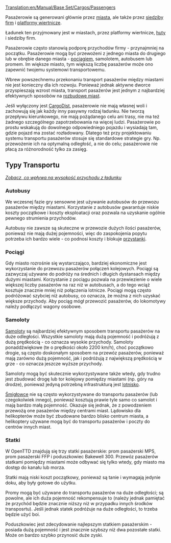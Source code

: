 [[Translation:en/Manual/Base Set/Cargos/Passengers]]

{{pl/Ładunek|name=Pasażerowie
|image=Passengers.png
|produced=[[pl/Domy|Domy]], [[pl/Manual/Base Set/Industries/Platforma wiertnicza|Platforma wiertnicza]], [[pl/Archive/Manual/Siedziba firmy|Siedziba firmy]]
|accepted=[[pl/Domy|Domy]], [[pl/Manual/Base Set/Industries/Platforma wiertnicza|Platforma wiertnicza]], [[pl/Manual/Base Set/Industries/Huta|Huta]], [[pl/Archive/Manual/Siedziba firmy|Siedziba firmy]]
}}
Pasażerowie są generowani głównie przez [[pl/Domy|miasta]], ale także przez [[pl/Archive/Manual/Siedziba firmy|siedziby firm]] i [[pl/Manual/Base Set/Industries/Platforma wiertnicza|platformy wiertnicze]].

Ładunek ten przyjmowany jest w miastach, przez platformy wiertnicze, [[pl/Manual/Base Set/Industries/Huta|huty]] i siedziby firm.

Pasażerowie często stanowią podporę przychodów firmy - przynajmniej na początku. Pasażerowie mogą być przewożeni z jednego miasta do drugiego lub w obrębie danego miasta - [[pl/Manual/Pociągi|pociągiem]], samolotem, autobusem lub promem. Im większe miasto, tym większą liczbę pasażerów może ono zapewnić twojemu systemowi transportowemu.

Wbrew powszechnemu przekonaniu transport pasażerów między miastami nie jest konieczny dla ich rozwoju. Ponieważ jednak aktywne dworce przyspieszają wzrost miasta, transport pasażerów jest jednym z najbardziej efektywnych sposobów na [[pl/Manual/Miasta#wielkosc-miasta|rozbudowę miast]].

Jeśli wyłączony jest [[pl/Manual/Dystrybucja ładunku|CargoDist]], pasażerowie nie mają własnej woli i zachowują się jak każdy inny pasywny rodzaj ładunku. Nie tworzą przepływu kierunkowego, nie mają pożądanego celu ani trasy, nie ma też żadnego szczególnego zapotrzebowania na więcej ludzi. Pasażerowie po prostu wskakują do dowolnego odpowiedniego pojazdu i wysiadają tam, gdzie pojazd ma zostać rozładowany. Dlatego też przy projektowaniu systemu transportu pasażerów stosuje się standardowe strategie gry. Np. przewożenie ich na optymalną odległość, a nie do celu; pasażerowie nie płacą za różnorodność tylko za zasięg.

==Typy Transportu==

''[[pl/Manual/Game Mechanics/Przychód za ładunek|Zobacz, co wpływa na wysokość przychodu z ładunku]]''
===Autobusy===
We wczesnej fazie gry sensowne jest używanie autobusów do przewozu pasażerów między miastami. Korzystanie z autobusów gwarantuje niskie koszty początkowe i koszty eksploatacji oraz pozwala na uzyskanie ogólnie pewnego strumienia przychodów.

Autobusy nie zawsze są skuteczne w przewozie dużych ilości pasażerów, ponieważ nie mają dużej pojemności, więc do zaspokojenia popytu potrzeba ich bardzo wiele - co podnosi koszty i blokuje [[pl/Przystanek|przystanki]].

===Pociągi===
Gdy miasto rozrośnie się wystarczająco, bardziej ekonomiczne jest wykorzystanie do przewozu pasażerów połączeń kolejowych. Pociągi są zazwyczaj używane do podróży na średnich i długich dystansach między dużymi miastami. Korzystanie z pociągu pozwala na przewiezienie o wiele większej liczby pasażerów na raz niż w autobusach, a do tego wciąż kosztuje znacznie mniej niż połączenia lotnicze. Pociągi mogą często podróżować szybciej niż autobusy, co oznacza, że można z nich uzyskać większe przychody. Aby pociąg mógł przewozić pasażerów, do lokomotywy należy podłączyć wagony osobowe.

===Samoloty===
[[pl/Manual/Samoloty|Samoloty]] są najbardziej efektywnym sposobem transportu pasażerów na duże odległości. Wszystkie samoloty mają dużą pojemność i podróżują z dużą prędkością - co oznacza wysokie przychody. Samoloty ponaddźwiękowe (te o prędkości około 2200 km/h), choć początkowo drogie, są często doskonałym sposobem na przewóz pasażerów, ponieważ mają zarówno dużą pojemność, jak i podróżują z największą prędkością w grze - co oznacza jeszcze wyższe przychody.

Samoloty mogą być skutecznie wykorzystywane także wtedy, gdy trudno jest zbudować drogę lub tor kolejowy pomiędzy miastami (np. góry na drodze), ponieważ jedyną potrzebną infrastrukturą jest [[pl/Lotniska|lotnisko]].

[[pl/Helikoptery|Śmigłowce]] nie są często wykorzystywane do transportu pasażerów (lub czegokolwiek innego), ponieważ kosztują prawie tyle samo co samolot i mają bardzo małą pojemność. Okazuje się jednak, że z powodzeniem przewożą one pasażerów między centrami miast. Lądowisko dla helikopterów może być zbudowane bardzo blisko centrum miasta, a helikoptery używane mogą być do transportu pasażerów i poczty do centrów innych miast.

===Statki===

W OpenTTD znajdują się trzy statki pasażerskie: prom pasażerski MPS, prom pasażerski FFP i poduszkowiec Bakewell 300. Przewóz pasażerów statkami pomiędzy miastami może odbywać się tylko wtedy, gdy miasto ma dostęp do kanału lub morza.

Statki mają niski koszt początkowy, ponieważ są tanie i wymagają jedynie doku, aby były gotowe do użytku.

Promy mogą być używane do transportu pasażerów na duże odległości; są powolne, ale ich duża pojemność rekompensuje to (należy jednak pamiętać że przychód będzie znacznie niższy niż w przypadku innych środków transposrtu). Jeśli jednak statek podróżuje na duże odległości, to trzeba będzie użyć boi.

Poduszkowiec jest zdecydowanie najlepszym statkiem pasażerskim - posiada dużą pojemność i jest znacznie szybszy niż dwa pozostałe statki. Może on bardzo szybko przynosić duże zyski.

{{pl/Navbox Ładunek}}
